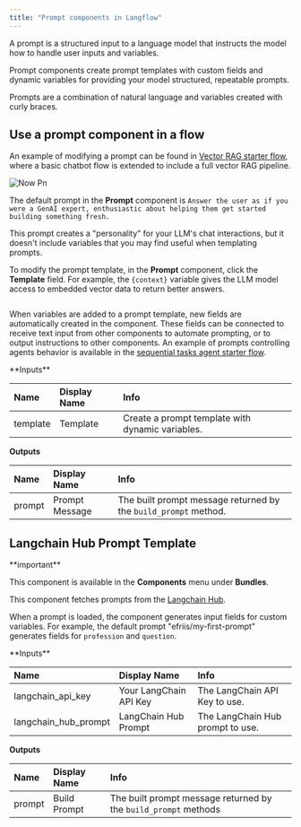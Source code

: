 ```yaml
---
title: "Prompt components in Langflow"
---
```


A prompt is a structured input to a language model that instructs the model how to handle user inputs and variables.

Prompt components create prompt templates with custom fields and dynamic variables for providing your model structured, repeatable prompts.

Prompts are a combination of natural language and variables created with curly braces.

## **Use a prompt component in a flow**

An example of modifying a prompt can be found in [Vector RAG starter flow](https://docs.langflow.org/vector-store-rag), where a basic chatbot flow is extended to include a full vector RAG pipeline.

![Now Pn](/images/now.png)

The default prompt in the **Prompt** component is `Answer the user as if you were a GenAI expert, enthusiastic about helping them get started building something fresh.`

This prompt creates a "personality" for your LLM's chat interactions, but it doesn't include variables that you may find useful when templating prompts.

To modify the prompt template, in the **Prompt** component, click the **Template** field. For example, the `{context}` variable gives the LLM model access to embedded vector data to return better answers.

```
```

When variables are added to a prompt template, new fields are automatically created in the component. These fields can be connected to receive text input from other components to automate prompting, or to output instructions to other components. An example of prompts controlling agents behavior is available in the [sequential tasks agent starter flow](https://docs.langflow.org/sequential-agent).

<Accordion title="Parameters">
  **Inputs**

  | **Name** | **Display Name** | **Info**                                         |
  | :------- | :--------------- | :----------------------------------------------- |
  | template | Template         | Create a prompt template with dynamic variables. |

  **Outputs**

  | **Name** | **Display Name** | **Info**                                                        |
  | :------- | :--------------- | :-------------------------------------------------------------- |
  | prompt   | Prompt Message   | The built prompt message returned by the `build_prompt` method. |

  ## 
</Accordion>

## **Langchain Hub Prompt Template**

<Note>
  **important**

  This component is available in the **Components** menu under **Bundles**.
</Note>

This component fetches prompts from the [Langchain Hub](https://docs.smith.langchain.com/old/category/prompt-hub).

When a prompt is loaded, the component generates input fields for custom variables. For example, the default prompt "efriis/my-first-prompt" generates fields for `profession` and `question`.

<Accordion title="Parameters">
  **Inputs**

  | **Name**             | **Display Name**       | **Info**                         |
  | :------------------- | :--------------------- | :------------------------------- |
  | langchain_api_key    | Your LangChain API Key | The LangChain API Key to use.    |
  | langchain_hub_prompt | LangChain Hub Prompt   | The LangChain Hub prompt to use. |

  **Outputs**

  | **Name** | **Display Name** | **Info**                                                        |
  | :------- | :--------------- | :-------------------------------------------------------------- |
  | prompt   | Build Prompt     | The built prompt message returned by the `build_prompt` methods |
</Accordion>